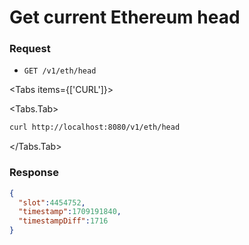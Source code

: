 

# Get current Ethereum head

### Request

- `GET /v1/eth/head`


<Tabs items={['CURL']}>

<Tabs.Tab>
    
```sh
curl http://localhost:8080/v1/eth/head
```

</Tabs.Tab>
</Tabs>

### Response

```json filename="Example JSON response"
{
  "slot":4454752,
  "timestamp":1709191840,
  "timestampDiff":1716
}
```